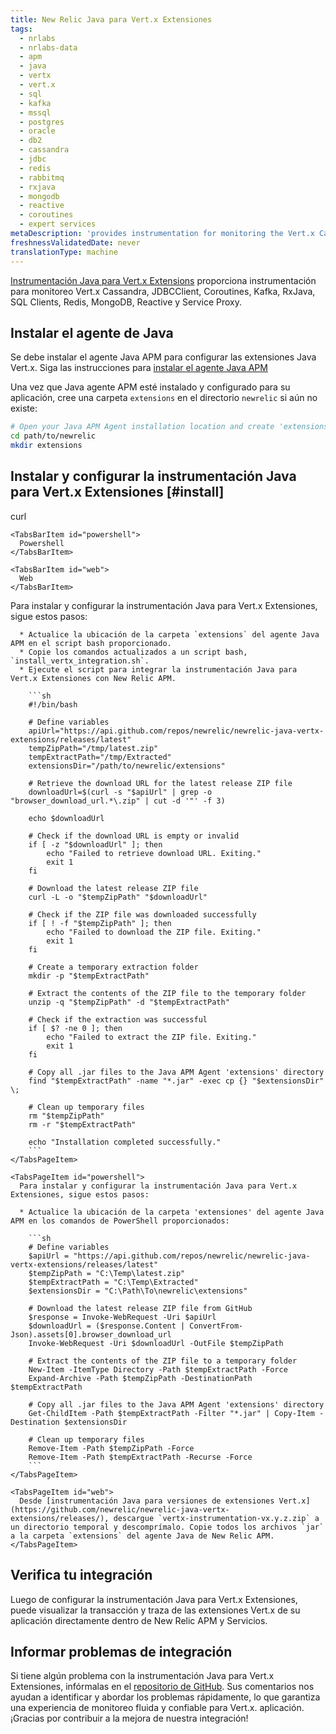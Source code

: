 ```yaml
---
title: New Relic Java para Vert.x Extensiones
tags:
  - nrlabs
  - nrlabs-data
  - apm
  - java
  - vertx
  - vert.x
  - sql
  - kafka
  - mssql
  - postgres
  - oracle
  - db2
  - cassandra
  - jdbc
  - redis
  - rabbitmq
  - rxjava
  - mongodb
  - reactive
  - coroutines
  - expert services
metaDescription: 'provides instrumentation for monitoring the Vert.x Cassandra, JDBCClient, Coroutines, Kafka, RxJava, SQL Clients, Redis, MongoDB, Reactive and Service Proxy.'
freshnessValidatedDate: never
translationType: machine
---
```


[Instrumentación Java para Vert.x Extensions](https://github.com/newrelic/newrelic-java-vertx-extensions/tree/main) proporciona instrumentación para monitoreo Vert.x Cassandra, JDBCClient, Coroutines, Kafka, RxJava, SQL Clients, Redis, MongoDB, Reactive y Service Proxy.

## Instalar el agente de Java

Se debe instalar el agente Java APM para configurar las extensiones Java Vert.x. Siga las instrucciones para [instalar el agente Java APM](https://docs.newrelic.com/install/java/)

Una vez que Java agente APM esté instalado y configurado para su aplicación, cree una carpeta `extensions` en el directorio `newrelic` si aún no existe:

```bash
# Open your Java APM Agent installation location and create 'extensions' folder ( if it is not existing) 
cd path/to/newrelic
mkdir extensions
```

## Instalar y configurar la instrumentación Java para Vert.x Extensiones [#install]

<Tabs>
  <TabsBar>
    <TabsBarItem id="curl">
      curl
    </TabsBarItem>

    <TabsBarItem id="powershell">
      Powershell
    </TabsBarItem>

    <TabsBarItem id="web">
      Web
    </TabsBarItem>
  </TabsBar>

  <TabsPages>
    <TabsPageItem id="curl">
      Para instalar y configurar la instrumentación Java para Vert.x Extensiones, sigue estos pasos:

      * Actualice la ubicación de la carpeta `extensions` del agente Java APM en el script bash proporcionado.
      * Copie los comandos actualizados a un script bash, `install_vertx_integration.sh`.
      * Ejecute el script para integrar la instrumentación Java para Vert.x Extensiones con New Relic APM.

        ```sh
        #!/bin/bash

        # Define variables
        apiUrl="https://api.github.com/repos/newrelic/newrelic-java-vertx-extensions/releases/latest"
        tempZipPath="/tmp/latest.zip"
        tempExtractPath="/tmp/Extracted"
        extensionsDir="/path/to/newrelic/extensions"

        # Retrieve the download URL for the latest release ZIP file
        downloadUrl=$(curl -s "$apiUrl" | grep -o "browser_download_url.*\.zip" | cut -d '"' -f 3)

        echo $downloadUrl

        # Check if the download URL is empty or invalid
        if [ -z "$downloadUrl" ]; then
            echo "Failed to retrieve download URL. Exiting."
            exit 1
        fi

        # Download the latest release ZIP file
        curl -L -o "$tempZipPath" "$downloadUrl"

        # Check if the ZIP file was downloaded successfully
        if [ ! -f "$tempZipPath" ]; then
            echo "Failed to download the ZIP file. Exiting."
            exit 1
        fi

        # Create a temporary extraction folder
        mkdir -p "$tempExtractPath"

        # Extract the contents of the ZIP file to the temporary folder
        unzip -q "$tempZipPath" -d "$tempExtractPath"

        # Check if the extraction was successful
        if [ $? -ne 0 ]; then
            echo "Failed to extract the ZIP file. Exiting."
            exit 1
        fi

        # Copy all .jar files to the Java APM Agent 'extensions' directory
        find "$tempExtractPath" -name "*.jar" -exec cp {} "$extensionsDir" \;

        # Clean up temporary files
        rm "$tempZipPath"
        rm -r "$tempExtractPath"

        echo "Installation completed successfully."
        ```
    </TabsPageItem>

    <TabsPageItem id="powershell">
      Para instalar y configurar la instrumentación Java para Vert.x Extensiones, sigue estos pasos:

      * Actualice la ubicación de la carpeta 'extensiones' del agente Java APM en los comandos de PowerShell proporcionados:

        ```sh
        # Define variables
        $apiUrl = "https://api.github.com/repos/newrelic/newrelic-java-vertx-extensions/releases/latest"
        $tempZipPath = "C:\Temp\latest.zip"
        $tempExtractPath = "C:\Temp\Extracted"
        $extensionsDir = "C:\Path\To\newrelic\extensions"

        # Download the latest release ZIP file from GitHub
        $response = Invoke-WebRequest -Uri $apiUrl
        $downloadUrl = ($response.Content | ConvertFrom-Json).assets[0].browser_download_url
        Invoke-WebRequest -Uri $downloadUrl -OutFile $tempZipPath

        # Extract the contents of the ZIP file to a temporary folder
        New-Item -ItemType Directory -Path $tempExtractPath -Force
        Expand-Archive -Path $tempZipPath -DestinationPath $tempExtractPath

        # Copy all .jar files to the Java APM Agent 'extensions' directory
        Get-ChildItem -Path $tempExtractPath -Filter "*.jar" | Copy-Item -Destination $extensionsDir

        # Clean up temporary files
        Remove-Item -Path $tempZipPath -Force
        Remove-Item -Path $tempExtractPath -Recurse -Force
        ```
    </TabsPageItem>

    <TabsPageItem id="web">
      Desde [instrumentación Java para versiones de extensiones Vert.x](https://github.com/newrelic/newrelic-java-vertx-extensions/releases/), descargue `vertx-instrumentation-vx.y.z.zip` a un directorio temporal y descomprímalo. Copie todos los archivos `jar` a la carpeta `extensions` del agente Java de New Relic APM.
    </TabsPageItem>
  </TabsPages>
</Tabs>

## Verifica tu integración

Luego de configurar la instrumentación Java para Vert.x Extensiones, puede visualizar la transacción y traza de las extensiones Vert.x de su aplicación directamente dentro de New Relic APM y Servicios.

## Informar problemas de integración

Si tiene algún problema con la instrumentación Java para Vert.x Extensiones, infórmalas en el [repositorio de GitHub](https://github.com/newrelic/newrelic-java-vertx-extensions/issues). Sus comentarios nos ayudan a identificar y abordar los problemas rápidamente, lo que garantiza una experiencia de monitoreo fluida y confiable para Vert.x. aplicación. ¡Gracias por contribuir a la mejora de nuestra integración!
